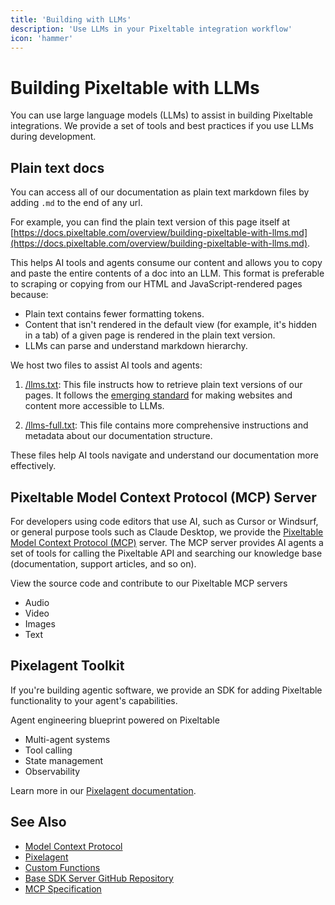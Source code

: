 ```yaml
---
title: 'Building with LLMs'
description: 'Use LLMs in your Pixeltable integration workflow'
icon: 'hammer'
---
```


# Building Pixeltable with LLMs

You can use large language models (LLMs) to assist in building Pixeltable integrations. We provide a set of tools and best practices if you use LLMs during development.

## Plain text docs 

You can access all of our documentation as plain text markdown files by adding `.md` to the end of any url. 

For example, you can find the plain text version of this page itself at [https://docs.pixeltable.com/overview/building-pixeltable-with-llms.md](https://docs.pixeltable.com/overview/building-pixeltable-with-llms.md).

This helps AI tools and agents consume our content and allows you to copy and paste the entire contents of a doc into an LLM. This format is preferable to scraping or copying from our HTML and JavaScript-rendered pages because:

* Plain text contains fewer formatting tokens.
* Content that isn't rendered in the default view (for example, it's hidden in a tab) of a given page is rendered in the plain text version.
* LLMs can parse and understand markdown hierarchy.

We host two files to assist AI tools and agents:

1. [/llms.txt](https://docs.pixeltable.com/llms.txt): This file instructs how to retrieve plain text versions of our pages. It follows the [emerging standard](https://llmstxt.org/) for making websites and content more accessible to LLMs.

2. [/llms-full.txt](https://docs.pixeltable.com/llms-full.txt): This file contains more comprehensive instructions and metadata about our documentation structure.

These files help AI tools navigate and understand our documentation more effectively.

## Pixeltable Model Context Protocol (MCP) Server 

For developers using code editors that use AI, such as Cursor or Windsurf, or general purpose tools such as Claude Desktop, we provide the [Pixeltable Model Context Protocol (MCP)](/docs/libraries/mcp) server. The MCP server provides AI agents a set of tools for calling the Pixeltable API and searching our knowledge base (documentation, support articles, and so on).

<Card title="Pixeltable MCP servers" icon="github" href="https://github.com/pixeltable/pixeltable-mcp-server">
  View the source code and contribute to our Pixeltable MCP servers
</Card>

* Audio
* Video
* Images
* Text

## Pixelagent Toolkit

If you're building agentic software, we provide an SDK for adding Pixeltable functionality to your agent's capabilities. 

<Card title="Pixelagent" icon="github" href="https://github.com/pixeltable/pixelagent">
  Agent engineering blueprint powered on Pixeltable
</Card>

* Multi-agent systems
* Tool calling
* State management
* Observability

Learn more in our [Pixelagent documentation](/docs/libraries/pixelagent).

## See Also

* [Model Context Protocol](/docs/libraries/mcp)
* [Pixelagent](/docs/libraries/pixelagent)
* [Custom Functions](/docs/datastore/custom-functions)
* [Base SDK Server GitHub Repository](https://github.com/pixeltable/pixeltable-mcp-server/tree/main/servers/base-sdk)
* [MCP Specification](https://spec.modelcontextprotocol.io/)
